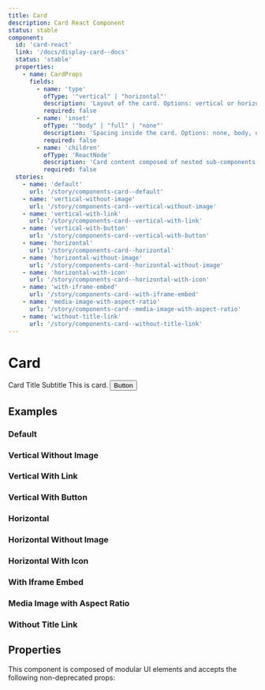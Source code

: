 ```yaml
---
title: Card
description: Card React Component
status: stable
component:
  id: 'card-react'
  link: '/docs/display-card--docs'
  status: 'stable'
  properties:
    - name: CardProps
      fields:
        - name: 'type'
          ofType: '"vertical" | "horizontal"'
          description: 'Layout of the card. Options: vertical or horizontal.'
          required: false
        - name: 'inset'
          ofType: '"body" | "full" | "none"'
          description: 'Spacing inside the card. Options: none, body, or full.'
          required: false
        - name: 'children'
          ofType: 'ReactNode'
          description: 'Card content composed of nested sub-components like <CardMedia>, <CardHeader>, <CardDescription>, <CardTag> and <CardAction>'
          required: false
  stories:
    - name: 'default'
      url: '/story/components-card--default'
    - name: 'vertical-without-image'
      url: '/story/components-card--vertical-without-image'
    - name: 'vertical-with-link'
      url: '/story/components-card--vertical-with-link'
    - name: 'vertical-with-button'
      url: '/story/components-card--vertical-with-button'
    - name: 'horizontal'
      url: '/story/components-card--horizontal'
    - name: 'horizontal-without-image'
      url: '/story/components-card--horizontal-without-image'
    - name: 'horizontal-with-icon'
      url: '/story/components-card--horizontal-with-icon'
    - name: 'with-iframe-embed'
      url: '/story/components-card--with-iframe-embed'
    - name: 'media-image-with-aspect-ratio'
      url: '/story/components-card--media-image-with-aspect-ratio'
    - name: 'without-title-link'
      url: '/story/components-card--without-title-link'
---
```


# Card

<Section current="react">

<ComponentPreview>
  <Card type="vertical">
    <CardMedia
      media={{
        type: 'image',
        config: {
          src: 'https://placeholderjs.com/400x300',
        },
      }}
    />
    <CardContainer>
      <CardHeader>
        <CardTitle>
          <Link href="#">Card Title</Link>
        </CardTitle>
        <CardSubtitle>Subtitle</CardSubtitle>
        <CardTag text="New" type="info" />
      </CardHeader>
      <CardDescription>This is card.</CardDescription>
      <CardAction>
        <Button variant="secondary">Button</Button>
      </CardAction>
    </CardContainer>
  </Card>
</ComponentPreview>

## Examples

### Default

<StorybookFrame
  heightClassName="h-[356px]"
  componentId="card-react"
  story="default"
/>

### Vertical Without Image

<StorybookFrame
  heightClassName="h-[356px]"
  componentId="card-react"
  story="vertical-without-image"
/>

### Vertical With Link

<StorybookFrame
  heightClassName="h-[630px]"
  componentId="card-react"
  story="vertical-with-link"
/>

### Vertical With Button

<StorybookFrame
  heightClassName="h-[640px]"
  componentId="card-react"
  story="vertical-with-button"
/>

### Horizontal

<StorybookFrame
  heightClassName="h-[356px]"
  componentId="card-react"
  story="horizontal"
/>

### Horizontal Without Image

<StorybookFrame
  heightClassName="h-[356px]"
  componentId="card-react"
  story="horizontal-without-image"
/>

### Horizontal With Icon

<StorybookFrame
  heightClassName="h-[356px]"
  componentId="card-react"
  story="horizontal-with-icon"
/>

### With Iframe Embed

<StorybookFrame
  heightClassName="h-[400px]"
  componentId="card-react"
  story="with-iframe-embed"
/>

### Media Image with Aspect Ratio

<StorybookFrame
  heightClassName="h-[356px]"
  componentId="card-react"
  story="media-image-with-aspect-ratio"
/>

### Without Title Link

<StorybookFrame
  heightClassName="h-[356px]"
  componentId="card-react"
  story="without-title-link"
/>

## Properties

This component is composed of modular UI elements and accepts the following non-deprecated props:

<ComponentPropertiesTable componentId="card-react" />

</Section>
